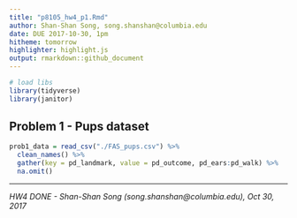 ```yaml
---
title: "p8105_hw4_p1.Rmd"
author: Shan-Shan Song, song.shanshan@columbia.edu
date: DUE 2017-10-30, 1pm
hitheme: tomorrow
highlighter: highlight.js
output: rmarkdown::github_document
---
```


```r
# load libs
library(tidyverse)
library(janitor)
```

## Problem 1 - Pups dataset

```r
prob1_data = read_csv("./FAS_pups.csv") %>%
  clean_names() %>%
  gather(key = pd_landmark, value = pd_outcome, pd_ears:pd_walk) %>% 
  na.omit()
```


***
_HW4 DONE - Shan-Shan Song (song.shanshan@columbia.edu), Oct 30, 2017_